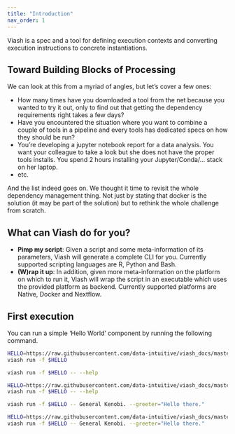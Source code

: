 ```yaml
---
title: "Introduction"
nav_order: 1
---
```


Viash is a spec and a tool for defining execution contexts and converting execution instructions to concrete instantiations.

## Toward Building Blocks of Processing

We can look at this from a myriad of angles, but let's cover a few ones:

- How many times have you downloaded a tool from the net because you wanted to try it out, only to find out that getting the dependency requirements right takes a few days?
- Have you encountered the situation where you want to combine a couple of tools in a pipeline and every tools has dedicated specs on how they should be run?
- You're developing a jupyter notebook report for a data analysis. You want your colleague to take a look but she does not have the proper tools installs. You spend 2 hours installing your Jupyter/Conda/... stack on her laptop.
- etc.

And the list indeed goes on. We thought it time to revisit the whole dependency management thing. Not just by stating that docker is the solution (it may be part of the solution) but to rethink the whole challenge from scratch.

## What can Viash do for you?

- **Pimp my script**: Given a script and some meta-information of its parameters, Viash will generate a complete CLI for you. Currently supported scripting languages are R, Python and Bash.
- **(W)rap it up**: In addition, given more meta-information on the platform on which to run it, Viash will wrap the script in an executable which uses the provided platform as backend. Currently supported platforms are Native, Docker and Nextflow.

## First execution

You can run a simple 'Hello World' component by running the following command.

```bash
HELLO=https://raw.githubusercontent.com/data-intuitive/viash_docs/master/examples/hello_world/functionality.yaml
viash run -f $HELLO
```
```bash
viash run -f $HELLO -- --help
```
```bash
HELLO=https://raw.githubusercontent.com/data-intuitive/viash_docs/master/examples/hello_world/functionality.yaml
viash run -f $HELLO -- --help
```
```bash
viash run -f $HELLO -- General Kenobi. --greeter="Hello there."
```
```bash
HELLO=https://raw.githubusercontent.com/data-intuitive/viash_docs/master/examples/hello_world/functionality.yaml
viash run -f $HELLO -- General Kenobi. --greeter="Hello there."
```
